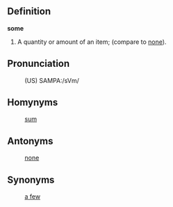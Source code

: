 ==Definition==

'''some'''
# A quantity or amount of an item; (compare to [[none]]).


==Pronunciation==
:(US) SAMPA:/sVm/

==Homynyms==
:[[sum]]

==Antonyms==
:[[none]]

==Synonyms==
:[[a few]]
